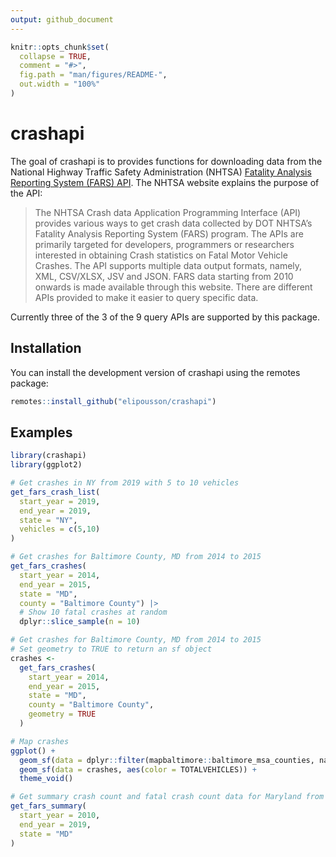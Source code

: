 ```yaml
---
output: github_document
---
```


<!-- README.md is generated from README.Rmd. Please edit that file -->

```r
knitr::opts_chunk$set(
  collapse = TRUE,
  comment = "#>",
  fig.path = "man/figures/README-",
  out.width = "100%"
)
```

# crashapi

<!-- badges: start -->
<!-- badges: end -->

The goal of crashapi is to provides functions for downloading data from the National Highway Traffic Safety Administration (NHTSA) [Fatality Analysis Reporting System (FARS) API](https://crashviewer.nhtsa.dot.gov/CrashAPI/). The NHTSA website explains the purpose of the API:

>The NHTSA Crash data Application Programming Interface (API) provides various ways to get crash data collected by DOT NHTSA’s Fatality Analysis Reporting System (FARS) program. The APIs are primarily targeted for developers, programmers or researchers interested in obtaining Crash statistics on Fatal Motor Vehicle Crashes. The API supports multiple data output formats, namely, XML, CSV/XLSX, JSV and JSON. FARS data starting from 2010 onwards is made available through this website. There are different APIs provided to make it easier to query specific data.

Currently three of the 3 of the 9 query APIs are supported by this package.

## Installation

You can install the development version of crashapi using the remotes package:

``` r
remotes::install_github("elipousson/crashapi")
```

## Examples

```r
library(crashapi)
library(ggplot2)
```

```r
# Get crashes in NY from 2019 with 5 to 10 vehicles
get_fars_crash_list(
  start_year = 2019,
  end_year = 2019,
  state = "NY",
  vehicles = c(5,10)
)
```

```r
# Get crashes for Baltimore County, MD from 2014 to 2015
get_fars_crashes(
  start_year = 2014,
  end_year = 2015,
  state = "MD",
  county = "Baltimore County") |>
  # Show 10 fatal crashes at random
  dplyr::slice_sample(n = 10)
```

```r
# Get crashes for Baltimore County, MD from 2014 to 2015
# Set geometry to TRUE to return an sf object
crashes <-
  get_fars_crashes(
    start_year = 2014,
    end_year = 2015,
    state = "MD",
    county = "Baltimore County",
    geometry = TRUE
  )

# Map crashes
ggplot() +
  geom_sf(data = dplyr::filter(mapbaltimore::baltimore_msa_counties, namelsad == "Baltimore County"), fill = NA, color = "black") +
  geom_sf(data = crashes, aes(color = TOTALVEHICLES)) +
  theme_void()
```

```r
# Get summary crash count and fatal crash count data for Maryland from 2010 to 2019
get_fars_summary(
  start_year = 2010,
  end_year = 2019,
  state = "MD"
)
```
